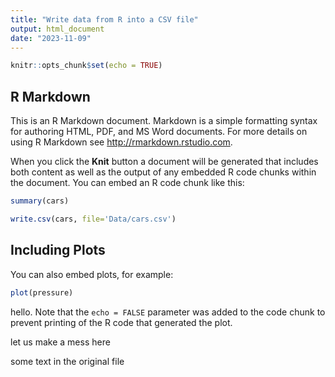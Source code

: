 ```yaml
---
title: "Write data from R into a CSV file"
output: html_document
date: "2023-11-09"
---
```


```r
knitr::opts_chunk$set(echo = TRUE)
```

## R Markdown

This is an R Markdown document. Markdown is a simple formatting syntax for authoring HTML, PDF, and MS Word documents. For more details on using R Markdown see <http://rmarkdown.rstudio.com>.

When you click the **Knit** button a document will be generated that includes both content as well as the output of any embedded R code chunks within the document. You can embed an R code chunk like this:

```r
summary(cars)

write.csv(cars, file='Data/cars.csv')
```

## Including Plots

You can also embed plots, for example:

```r
plot(pressure)
```


hello.
Note that the `echo = FALSE` parameter was added to the code chunk to prevent printing of the R code that generated the plot.

let us make a mess here

some text in the original file
